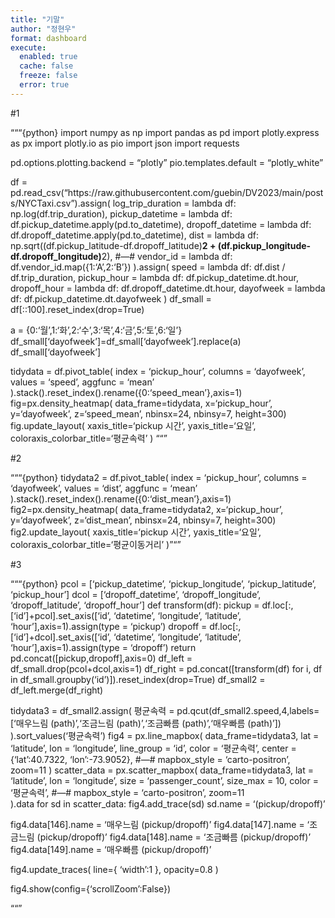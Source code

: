 ```yaml
---
title: "기말"
author: "정현우"
format: dashboard
execute: 
  enabled: true
  cache: false
  freeze: false
  error: true
---
```


#1

"""{python}
import numpy as np
import pandas as pd
import plotly.express as px
import plotly.io as pio
import json 
import requests 

pd.options.plotting.backend = "plotly"
pio.templates.default = "plotly_white"

df = pd.read_csv("https://raw.githubusercontent.com/guebin/DV2023/main/posts/NYCTaxi.csv").assign(
    log_trip_duration = lambda df: np.log(df.trip_duration),
    pickup_datetime = lambda df: df.pickup_datetime.apply(pd.to_datetime),
    dropoff_datetime = lambda df: df.dropoff_datetime.apply(pd.to_datetime),
    dist = lambda df: np.sqrt((df.pickup_latitude-df.dropoff_latitude)**2 + (df.pickup_longitude-df.dropoff_longitude)**2),
    #---#
    vendor_id = lambda df: df.vendor_id.map({1:'A',2:'B'})
).assign(
    speed = lambda df: df.dist / df.trip_duration,
    pickup_hour = lambda df: df.pickup_datetime.dt.hour,
    dropoff_hour = lambda df: df.dropoff_datetime.dt.hour,
    dayofweek = lambda df: df.pickup_datetime.dt.dayofweek
)
df_small = df[::100].reset_index(drop=True)

a = {0:'월',1:'화',2:'수',3:'목',4:'금',5:'토',6:'일'}
df_small['dayofweek']=df_small['dayofweek'].replace(a)
df_small['dayofweek']

tidydata = df.pivot_table(
    index = 'pickup_hour',
    columns = 'dayofweek',
    values = 'speed',
    aggfunc = 'mean'
).stack().reset_index().rename({0:'speed_mean'},axis=1)
fig=px.density_heatmap(
    data_frame=tidydata,
    x='pickup_hour',
    y='dayofweek',
    z='speed_mean',
    nbinsx=24,
    nbinsy=7,
    height=300)
fig.update_layout(
    xaxis_title='pickup 시간',
    yaxis_title='요일',
    coloraxis_colorbar_title='평균속력'
)
"""

#2

"""{python}
tidydata2 = df.pivot_table(
    index = 'pickup_hour',
    columns = 'dayofweek',
    values = 'dist',
    aggfunc = 'mean'
).stack().reset_index().rename({0:'dist_mean'},axis=1)
fig2=px.density_heatmap(
    data_frame=tidydata2,
    x='pickup_hour',
    y='dayofweek',
    z='dist_mean',
    nbinsx=24,
    nbinsy=7,
    height=300)
fig2.update_layout(
    xaxis_title='pickup 시간',
    yaxis_title='요일',
    coloraxis_colorbar_title='평균이동거리'
)
"""

#3

"""{python}
pcol = ['pickup_datetime', 'pickup_longitude', 'pickup_latitude', 'pickup_hour']
dcol = ['dropoff_datetime', 'dropoff_longitude', 'dropoff_latitude', 'dropoff_hour']
def transform(df):
    pickup = df.loc[:,['id']+pcol].set_axis(['id', 'datetime', 'longitude', 'latitude', 'hour'],axis=1).assign(type = 'pickup')
    dropoff = df.loc[:,['id']+dcol].set_axis(['id', 'datetime', 'longitude', 'latitude', 'hour'],axis=1).assign(type = 'dropoff')
    return pd.concat([pickup,dropoff],axis=0)
df_left = df_small.drop(pcol+dcol,axis=1)
df_right = pd.concat([transform(df) for i, df in df_small.groupby('id')]).reset_index(drop=True)
df_small2 = df_left.merge(df_right)

tidydata3 = df_small2.assign(
    평균속력 = pd.qcut(df_small2.speed,4,labels=['매우느림 (path)','조금느림 (path)','조금빠름 (path)','매우빠름 (path)'])
).sort_values('평균속력')
fig4 = px.line_mapbox(
    data_frame=tidydata3,
    lat = 'latitude',
    lon = 'longitude',
    line_group = 'id',
    color = '평균속력',
    center = {'lat':40.7322, 'lon':-73.9052},
    #---#
    mapbox_style = 'carto-positron',
    zoom=11
)
scatter_data = px.scatter_mapbox(
    data_frame=tidydata3,
    lat = 'latitude',
    lon = 'longitude',
    size = 'passenger_count',
    size_max = 10,
    color = '평균속력',
    #---#
    mapbox_style = 'carto-positron',
    zoom=11   
).data 
for sd in scatter_data: 
    fig4.add_trace(sd)
    sd.name = '(pickup/dropoff)' 
    
fig4.data[146].name = '매우느림 (pickup/dropoff)'
fig4.data[147].name = '조금느림 (pickup/dropoff)'
fig4.data[148].name = '조금빠름 (pickup/dropoff)'
fig4.data[149].name = '매우빠름 (pickup/dropoff)'

fig4.update_traces(
    line={
        'width':1
    },
    opacity=0.8
)

fig4.show(config={'scrollZoom':False})

"""